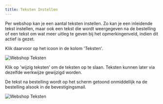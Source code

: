 ```yaml
---
title: Teksten Instellen
---
```


Per webshop kan je een aantal teksten instellen. Zo kan je een inleidende tekst instellen, maar ook een tekst die wordt weergegeven na de bestelling of een tekst om wat meer uitleg te geven bij het opmerkingenveld, indien dit actief is gezet. 

Klik daarvoor op het icoon <LegacyAction img="checklist.png" /> in de kolom 'Teksten'. 

![Webshop Teksten](./webshop_teksten.png)

Klik op 'wijzig teksten' om de teksten op te slaan. Teksten kunnen later via dezelfde werkwijze gewijzigd worden. 

De tekst na bestelling wordt op het scherm getoond onmiddellijk na de bestelling alsook in de bevestigingsmail. 

![Webshop Teksten](./webshop_teksten2.jpg)